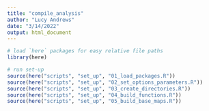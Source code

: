 ```yaml
---
title: "compile_analysis"
author: "Lucy Andrews"
date: "3/14/2022"
output: html_document
---
```


```r
# load `here` packages for easy relative file paths
library(here)

# run set-up
source(here("scripts", "set_up", "01_load_packages.R"))
source(here("scripts", "set_up", "02_set_options_parameters.R"))
source(here("scripts", "set_up", "03_create_directories.R"))
source(here("scripts", "set_up", "04_build_functions.R"))
source(here("scripts", "set_up", "05_build_base_maps.R"))
```
